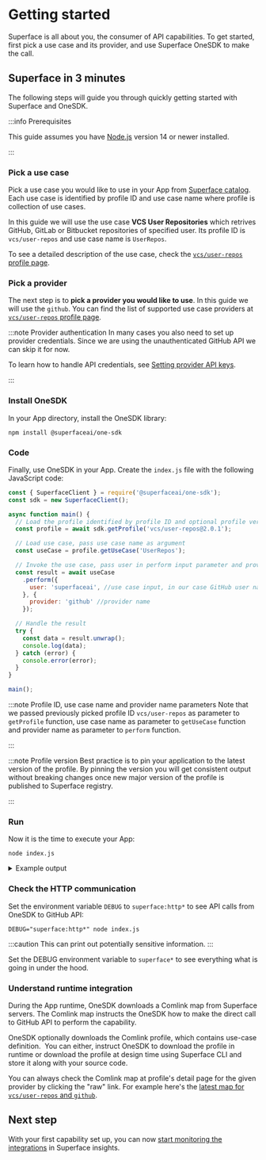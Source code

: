 
# Getting started

Superface is all about you, the consumer of API capabilities. To get started, first pick a use case and its provider, and use Superface OneSDK to make the call.

## Superface in 3 minutes

The following steps will guide you through quickly getting started with Superface and OneSDK.

:::info Prerequisites

This guide assumes you have [Node.js](https://nodejs.dev/) version 14 or newer installed.

:::

<div class="count-steps-h3">

### Pick a use case

Pick a use case you would like to use in your App from [Superface catalog](https://superface.ai/catalog). Each use case is identified by profile ID and use case name where profile is collection of use cases.

In this guide we will use the use case **VCS User Repositories** which retrives GitHub, GitLab or Bitbucket repositories of specified user. Its profile ID is `vcs/user-repos` and use case name is `UserRepos`.

To see a detailed description of the use case, check the [`vcs/user-repos` profile page](https://superface.ai/vcs/user-repos).

### Pick a provider

The next step is to **pick a provider you would like to use**. In this guide we will use the `github`. You can find the list of supported use case providers at [`vcs/user-repos` profile page](https://superface.ai/vcs/user-repos).

:::note Provider authentication
In many cases you also need to set up provider credentials. Since we
are using the unauthenticated GitHub API we can skip it for now.

To learn how to handle API credentials, see [Setting provider API keys](guides/api-keys.md).

:::

### Install OneSDK

In your App directory, install the OneSDK library:

```shell
npm install @superfaceai/one-sdk
```

### Code

Finally, use OneSDK in your App. Create the `index.js` file with the following JavaScript code:

<!-- prettier-ignore-start -->

```js title="index.js"
const { SuperfaceClient } = require('@superfaceai/one-sdk');
const sdk = new SuperfaceClient();

async function main() {
  // Load the profile identified by profile ID and optional profile version
  const profile = await sdk.getProfile('vcs/user-repos@2.0.1');

  // Load use case, pass use case name as argument
  const useCase = profile.getUseCase('UserRepos');

  // Invoke the use case, pass user in perform input parameter and provider name in perform options
  const result = await useCase
    .perform({
      user: 'superfaceai', //use case input, in our case GitHub user name
    }, {
      provider: 'github' //provider name
    });

  // Handle the result
  try {
    const data = result.unwrap();
    console.log(data);
  } catch (error) {
    console.error(error);
  }
}

main();
```

<!-- prettier-ignore-end -->

:::note Profile ID, use case name and provider name parameters
Note that we passed previously picked profile ID `vcs/user-repos` as parameter to `getProfile` function, use case name as parameter to `getUseCase` function and provider name as parameter to `perform` function.

:::

:::note Profile version
Best practice is to pin your application to the latest version of the profile. By pinning the version you will get consistent output without breaking changes once new major version of the profile is published to Superface registry.

:::

### Run

Now it is the time to execute your App:

```shell
node index.js
```

<details>
<summary>Example output</summary>

```
{
  repos: [
    { name: 'ast-js', description: undefined },
    {
      name: 'astexplorer',
      description: 'A web tool to explore the ASTs generated by various parsers.'
    },
    {
      name: 'cli',
      description: 'Superface CLI provides access to Superface tooling from the CLI.'
    },
    {
      name: 'demo-ballistic-sombrero',
      description: 'Demo of Koana Islands Weather Alerts provider'
    },
    {
      name: 'demo-koana-islands',
      description: 'Demo of Koana Islands Weather Alerts'
    },
    {
      name: 'demo-winter-beechnut',
      description: 'Demo of an alternative Koana Islands Weather Alerts provider'
    },
    { name: 'docs', description: 'Official Superface documentation' },
    { name: 'email-demo', description: undefined },
    {
      name: 'example-glitch-email',
      description: 'Glitch example showcasing email failover on SendEmail use case'
    },
    {
      name: 'example-glitch-geocode',
      description: 'Glitch example showcasing Geocode use case'
    },
    {
      name: 'example-glitch-reverse-geocode',
      description: 'Glitch example showcasing ReverseGeocode use case'
    },
    {
      name: 'language-client-vscode',
      description: 'VS Code extension that provides a client for the Superface Language server and syntax highlighting definitions.'
    },
    { name: 'language-server', description: undefined },
    {
      name: 'one-sdk-js',
      description: 'Superface core client library'
    },
    {
      name: 'parser',
      description: 'Superface profile and map format parser'
    },
    {
      name: 'profiles',
      description: 'Source repository of public profiles'
    },
    { name: 'release-changelog-action', description: undefined },
    { name: 'resilient-email-tutorial', description: undefined },
    {
      name: 'service-client',
      description: 'Library provides client for superface backend apis.'
    },
    {
      name: 'spec',
      description: 'Comlink Specification (Comlink, a new interface description and integration language) '
    },
    { name: 'station', description: 'Superface capabilities' },
    {
      name: 'superdriver',
      description: 'DEPRECATED: The original version of Superface SDK based on ALPS profile and OAS extensions. Do not use.'
    },
    { name: 'superface-cli', description: 'Superface CLI tool' },
    {
      name: 'testing-lib',
      description: 'Library to enable easier testing of capabilities.'
    }
  ]
}
```

</details>

### Check the HTTP communication

Set the environment variable `DEBUG` to `superface:http*` to see API calls from OneSDK to GitHub API:

```shell
DEBUG="superface:http*" node index.js
```

:::caution
This can print out potentially sensitive information.
:::

Set the DEBUG environment variable to `superface*` to see everything what is going in under the hood.

### Understand runtime integration

During the App runtime, OneSDK downloads a Comlink map from Superface servers. The Comlink map instructs the OneSDK how to make the direct call to GitHub API to perform the capability.

OneSDK optionally downloads the Comlink profile, which contains use-case definition.  You can either, instruct OneSDK to download the profile in runtime or download the profile at design time using Superface CLI and store it along with your source code.

You can always check the Comlink map at profile's detail page for the given provider by clicking the "raw" link. For example here's the [latest map for `vcs/user-repos` and `github`](https://superface.ai/raw/vcs/user-repos.github@2.0.suma).

</div>

## Next step

With your first capability set up, you can now [start monitoring the integrations](./guides/integrations-monitoring.mdx) in Superface insights.
